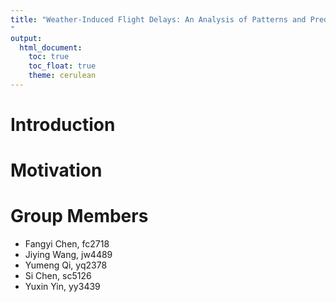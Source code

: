 ```yaml
---
title: "Weather-Induced Flight Delays: An Analysis of Patterns and Predictive Modeling
"
output: 
  html_document:
    toc: true
    toc_float: true
    theme: cerulean
---
```


# Introduction



# Motivation



# Group Members
* Fangyi Chen, fc2718
* Jiying Wang, jw4489 
* Yumeng Qi, yq2378
* Si Chen, sc5126
* Yuxin Yin, yy3439
